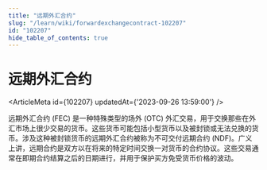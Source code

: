 ```yaml
---
title: "远期外汇合约"
slug: "/learn/wiki/forwardexchangecontract-102207"
id: "102207"
hide_table_of_contents: true
---
```



# 远期外汇合约

<ArticleMeta id={102207} updatedAt={'2023-09-26 13:59:00'} />
<div className='border-solid border-b border-t-0 my-4 border-[var(--ifm-color-gray-300)]' />

远期外汇合约 (FEC) 是一种特殊类型的场外 (OTC) 外汇交易，用于交换那些在外汇市场上很少交易的货币。这些货币可能包括小型货币以及被封锁或无法兑换的货币。涉及这种被封锁货币的远期外汇合约被称为不可交付远期合约 (NDF)。广义上讲，远期合约是双方以在将来的特定时间交换一对货币的合约协议。这些交易通常在即期合约结算之后的日期进行，并用于保护买方免受货币价格的波动。
